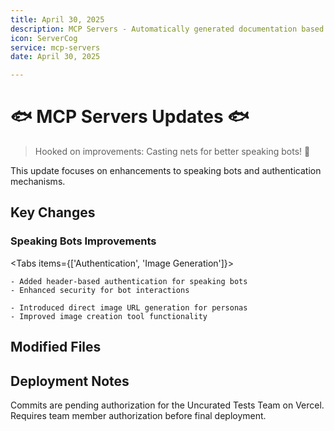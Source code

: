 ```yaml
---
title: April 30, 2025
description: MCP Servers - Automatically generated documentation based on Git activity.
icon: ServerCog
service: mcp-servers
date: April 30, 2025

---
```


# 🐟 MCP Servers Updates 🐟

> Hooked on improvements: Casting nets for better speaking bots! 🎣

<Callout type="info">
  This update focuses on enhancements to speaking bots and authentication mechanisms.
</Callout>

## Key Changes

### Speaking Bots Improvements

<Tabs items={['Authentication', 'Image Generation']}>
  <Tab value="Authentication">

    - Added header-based authentication for speaking bots
    - Enhanced security for bot interactions

  </Tab>
  <Tab value="Image Generation">

    - Introduced direct image URL generation for personas
    - Improved image creation tool functionality

  </Tab>
</Tabs>

## Modified Files

<Files>
  <Folder name="api">
    <File name="tools.ts" />
    <File name="tools/bots/join-speaking.ts" />
    <File name="tools/index.ts" />
  </Folder>
  <File name=".gitignore" />
  <File name="lib/mcp-api-handler.ts" />
</Files>

## Deployment Notes

<Accordions>
  <Accordion title="Vercel Deployment" value="vercel-deploy">
    Commits are pending authorization for the Uncurated Tests Team on Vercel.
  </Accordion>
</Accordions>

<Callout type="warn">
  Requires team member authorization before final deployment.
</Callout>